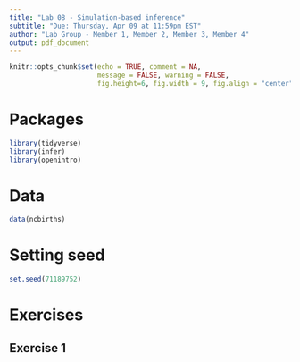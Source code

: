 ---
title: "Lab 08 - Simulation-based inference"
subtitle: "Due: Thursday, Apr 09 at 11:59pm EST"
author: "Lab Group - Member 1, Member 2, Member 3, Member 4"
output: pdf_document
---

```{r setup, include=FALSE}
knitr::opts_chunk$set(echo = TRUE, comment = NA, 
                      message = FALSE, warning = FALSE,
                      fig.height=6, fig.width = 9, fig.align = "center")
```

# Packages

```{r packages}
library(tidyverse)
library(infer)
library(openintro)
```

# Data

```{r}
data(ncbirths)
```

# Setting seed

```{r}
set.seed(71189752)
```

# Exercises

## Exercise 1

